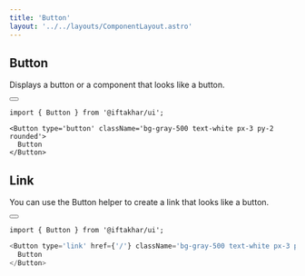 ```yaml
---
title: 'Button'
layout: '../../layouts/ComponentLayout.astro'
---
```



## Button

Displays a button or a component that looks like a button.

<div class='component-preview '>
  <Button type='button' client:load />
</div>

```tsx
import { Button } from '@iftakhar/ui';
```

```tsx
<Button type='button' className='bg-gray-500 text-white px-3 py-2 rounded'>
  Button
</Button>
```

## Link

You can use the Button helper to create a link that looks like a button.

<div class='component-preview '>
  <Button type='link' client:load />
</div>

```tsx
import { Button } from '@iftakhar/ui';
```

```js
<Button type='link' href={'/'} className='bg-gray-500 text-white px-3 py-2 rounded'>
  Button
</Button>
```
